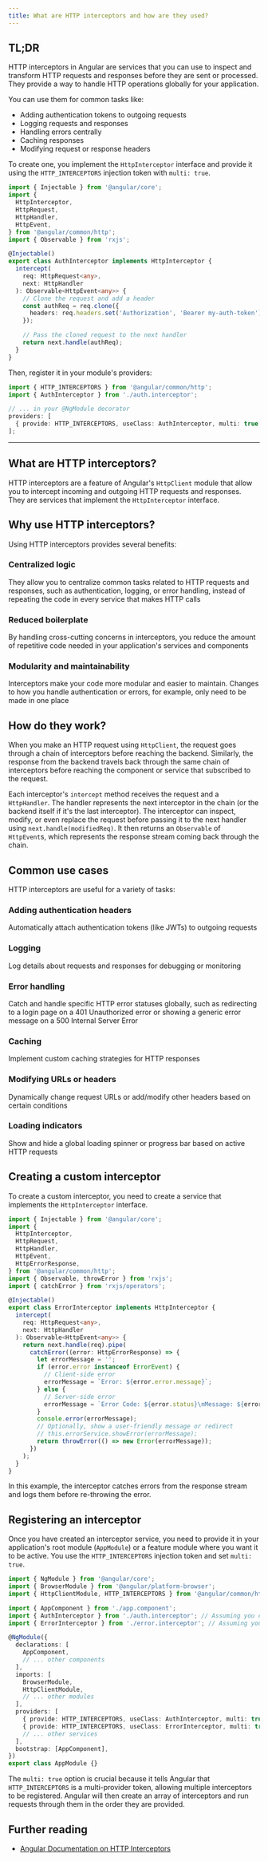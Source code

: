 ```yaml
---
title: What are HTTP interceptors and how are they used?
---
```


## TL;DR

HTTP interceptors in Angular are services that you can use to inspect and transform HTTP requests and responses before they are sent or processed. They provide a way to handle HTTP operations globally for your application.

You can use them for common tasks like:

- Adding authentication tokens to outgoing requests
- Logging requests and responses
- Handling errors centrally
- Caching responses
- Modifying request or response headers

To create one, you implement the `HttpInterceptor` interface and provide it using the `HTTP_INTERCEPTORS` injection token with `multi: true`.

```typescript
import { Injectable } from '@angular/core';
import {
  HttpInterceptor,
  HttpRequest,
  HttpHandler,
  HttpEvent,
} from '@angular/common/http';
import { Observable } from 'rxjs';

@Injectable()
export class AuthInterceptor implements HttpInterceptor {
  intercept(
    req: HttpRequest<any>,
    next: HttpHandler
  ): Observable<HttpEvent<any>> {
    // Clone the request and add a header
    const authReq = req.clone({
      headers: req.headers.set('Authorization', 'Bearer my-auth-token'),
    });

    // Pass the cloned request to the next handler
    return next.handle(authReq);
  }
}
```

Then, register it in your module's providers:

```typescript
import { HTTP_INTERCEPTORS } from '@angular/common/http';
import { AuthInterceptor } from './auth.interceptor';

// ... in your @NgModule decorator
providers: [
  { provide: HTTP_INTERCEPTORS, useClass: AuthInterceptor, multi: true },
];
```

---

## What are HTTP interceptors?

HTTP interceptors are a feature of Angular's `HttpClient` module that allow you to intercept incoming and outgoing HTTP requests and responses. They are services that implement the `HttpInterceptor` interface.

## Why use HTTP interceptors?

Using HTTP interceptors provides several benefits:

### Centralized logic

They allow you to centralize common tasks related to HTTP requests and responses, such as authentication, logging, or error handling, instead of repeating the code in every service that makes HTTP calls

### Reduced boilerplate

By handling cross-cutting concerns in interceptors, you reduce the amount of repetitive code needed in your application's services and components

### Modularity and maintainability

Interceptors make your code more modular and easier to maintain. Changes to how you handle authentication or errors, for example, only need to be made in one place

## How do they work?

When you make an HTTP request using `HttpClient`, the request goes through a chain of interceptors before reaching the backend. Similarly, the response from the backend travels back through the same chain of interceptors before reaching the component or service that subscribed to the request.

Each interceptor's `intercept` method receives the request and a `HttpHandler`. The handler represents the next interceptor in the chain (or the backend itself if it's the last interceptor). The interceptor can inspect, modify, or even replace the request before passing it to the next handler using `next.handle(modifiedReq)`. It then returns an `Observable` of `HttpEvent`s, which represents the response stream coming back through the chain.

## Common use cases

HTTP interceptors are useful for a variety of tasks:

### Adding authentication headers

Automatically attach authentication tokens (like JWTs) to outgoing requests

### Logging

Log details about requests and responses for debugging or monitoring

### Error handling

Catch and handle specific HTTP error statuses globally, such as redirecting to a login page on a 401 Unauthorized error or showing a generic error message on a 500 Internal Server Error

### Caching

Implement custom caching strategies for HTTP responses

### Modifying URLs or headers

Dynamically change request URLs or add/modify other headers based on certain conditions

### Loading indicators

Show and hide a global loading spinner or progress bar based on active HTTP requests

## Creating a custom interceptor

To create a custom interceptor, you need to create a service that implements the `HttpInterceptor` interface.

```typescript
import { Injectable } from '@angular/core';
import {
  HttpInterceptor,
  HttpRequest,
  HttpHandler,
  HttpEvent,
  HttpErrorResponse,
} from '@angular/common/http';
import { Observable, throwError } from 'rxjs';
import { catchError } from 'rxjs/operators';

@Injectable()
export class ErrorInterceptor implements HttpInterceptor {
  intercept(
    req: HttpRequest<any>,
    next: HttpHandler
  ): Observable<HttpEvent<any>> {
    return next.handle(req).pipe(
      catchError((error: HttpErrorResponse) => {
        let errorMessage = '';
        if (error.error instanceof ErrorEvent) {
          // Client-side error
          errorMessage = `Error: ${error.error.message}`;
        } else {
          // Server-side error
          errorMessage = `Error Code: ${error.status}\nMessage: ${error.message}`;
        }
        console.error(errorMessage);
        // Optionally, show a user-friendly message or redirect
        // this.errorService.showError(errorMessage);
        return throwError(() => new Error(errorMessage));
      })
    );
  }
}
```

In this example, the interceptor catches errors from the response stream and logs them before re-throwing the error.

## Registering an interceptor

Once you have created an interceptor service, you need to provide it in your application's root module (`AppModule`) or a feature module where you want it to be active. You use the `HTTP_INTERCEPTORS` injection token and set `multi: true`.

```typescript
import { NgModule } from '@angular/core';
import { BrowserModule } from '@angular/platform-browser';
import { HttpClientModule, HTTP_INTERCEPTORS } from '@angular/common/http';

import { AppComponent } from './app.component';
import { AuthInterceptor } from './auth.interceptor'; // Assuming you created this
import { ErrorInterceptor } from './error.interceptor'; // Assuming you created this

@NgModule({
  declarations: [
    AppComponent,
    // ... other components
  ],
  imports: [
    BrowserModule,
    HttpClientModule,
    // ... other modules
  ],
  providers: [
    { provide: HTTP_INTERCEPTORS, useClass: AuthInterceptor, multi: true },
    { provide: HTTP_INTERCEPTORS, useClass: ErrorInterceptor, multi: true },
    // ... other services
  ],
  bootstrap: [AppComponent],
})
export class AppModule {}
```

The `multi: true` option is crucial because it tells Angular that `HTTP_INTERCEPTORS` is a multi-provider token, allowing multiple interceptors to be registered. Angular will then create an array of interceptors and run requests through them in the order they are provided.

## Further reading

- [Angular Documentation on HTTP Interceptors](https://angular.dev/guide/http/interceptors)
